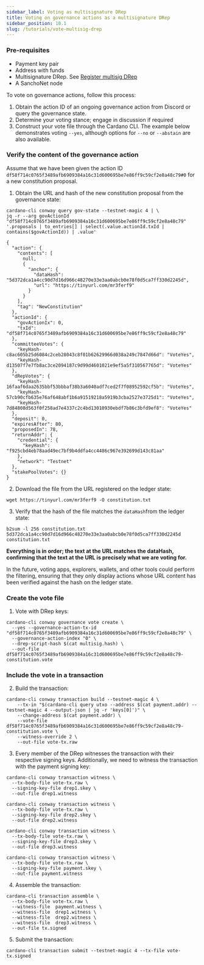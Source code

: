 ```yaml
---
sidebar_label: Voting as multisignature DRep
title: Voting on governance actions as a multisignature DRep
sidebar_position: 10.1
slug: /tutorials/vote-multisig-drep
---
```


### Pre-requisites

* Payment key pair
* Address with funds
* Multisignature DRep. See [Register multisig DRep](register-multisig-drep.mdx)
* A SanchoNet node

To vote on governance actions, follow this process:

1. Obtain the action ID of an ongoing governance action from Discord or query the governance state.
2. Determine your voting stance; engage in discussion if required
3. Construct your vote file through the Cardano CLI. The example below demonstrates voting `--yes`, although options for `--no` or `--abstain` are also available.

### Verify the content of the governance action

Assume that we have been given the action ID `df58f714c0765f3489afb6909384a16c31d600695be7e86ff9c59cf2e8a48c79#0` for a new constitution proposal.

1. Obtain the URL and hash of the new constitution proposal from the governance state:

```
cardano-cli conway query gov-state --testnet-magic 4 | \
jq -r --arg govActionId "df58f714c0765f3489afb6909384a16c31d600695be7e86ff9c59cf2e8a48c79" '.proposals | to_entries[] | select(.value.actionId.txId | contains($govActionId)) | .value'
```
```
{
  "action": {
    "contents": [
      null,
      {
        "anchor": {
          "dataHash": "5d372dca1a4cc90d7d16d966c48270e33e3aa0abcb0e78f0d5ca7ff330d2245d",
          "url": "https://tinyurl.com/mr3ferf9"
        }
      }
    ],
    "tag": "NewConstitution"
  },
  "actionId": {
    "govActionIx": 0,
    "txId": "df58f714c0765f3489afb6909384a16c31d600695be7e86ff9c59cf2e8a48c79"
  },
  "committeeVotes": {
    "keyHash-c8ac605b25d6084c2ceb28043c8f01b62629966d038a249c7847d66d": "VoteYes",
    "keyHash-d13507f7e7fb8ac3ce2094187c9d99d4601021e9ef5a5f310567765d": "VoteYes"
  },
  "dRepVotes": {
    "keyHash-16faaf6daa2635bbf53bbbaf38b3a6040adf7ced2f7f08952592cf5b": "VoteYes",
    "keyHash-57cb90cfb635e76af648abf1b6a91519218a5919b3cba2527e3725d1": "VoteYes",
    "keyHash-7d84808d563f0f258ad7e4337c2c4bd13010930ebdf7b86c3bfd9ef8": "VoteYes"
  },
  "deposit": 0,
  "expiresAfter": 80,
  "proposedIn": 78,
  "returnAddr": {
    "credential": {
      "keyHash": "f925cbd4eb78aad49ec7bf9b4ddfa4cc4486c967e392699d143c81aa"
    },
    "network": "Testnet"
  },
  "stakePoolVotes": {}
}
```
2. Download the file from the URL registered on the ledger state:

````
wget https://tinyurl.com/mr3ferf9 -O constitution.txt
````

3. Verify that the hash of the file matches the `dataHash`from the ledger state:

````
b2sum -l 256 constitution.txt
5d372dca1a4cc90d7d16d966c48270e33e3aa0abcb0e78f0d5ca7ff330d2245d  constitution.txt
````

**Everything is in order; the text at the URL matches the dataHash, confirming that the text at the URL is precisely what we are voting for.**

In the future, voting apps, explorers, wallets, and other tools could perform the filtering, ensuring that they only display actions whose URL content has been verified against the hash on the ledger state.

### Create the vote file

1. Vote with DRep keys:

```
cardano-cli conway governance vote create \
  --yes --governance-action-tx-id "df58f714c0765f3489afb6909384a16c31d600695be7e86ff9c59cf2e8a48c79" \
  --governance-action-index "0" \
  --drep-script-hash $(cat multisig.hash) \
  --out-file df58f714c0765f3489afb6909384a16c31d600695be7e86ff9c59cf2e8a48c79-constitution.vote 
```

### Include the vote in a transaction

2. Build the transaction:

```shell
cardano-cli conway transaction build --testnet-magic 4 \
    --tx-in "$(cardano-cli query utxo --address $(cat payment.addr) --testnet-magic 4 --output-json | jq -r 'keys[0]')" \
    --change-address $(cat payment.addr) \
    --vote-file df58f714c0765f3489afb6909384a16c31d600695be7e86ff9c59cf2e8a48c79-constitution.vote \
    --witness-override 2 \
    --out-file vote-tx.raw
```
3. Every member of the DRep witnesses the transaction with their respective signing keys. Additionally, we need to witness the transaction with the 
payment signing key:

```shell
cardano-cli conway transaction witness \
  --tx-body-file vote-tx.raw \
  --signing-key-file drep1.skey \
  --out-file drep1.witness
```

```shell
cardano-cli conway transaction witness \
  --tx-body-file vote-tx.raw \
  --signing-key-file drep2.skey \
  --out-file drep2.witness
```
```shell
cardano-cli conway transaction witness \
  --tx-body-file vote-tx.raw \
  --signing-key-file drep3.skey \
  --out-file drep3.witness
```

```shell
cardano-cli conway transaction witness \
  --tx-body-file vote-tx.raw \
  --signing-key-file payment.skey \
  --out-file payment.witness
```

4. Assemble the transaction:

```shell
cardano-cli transaction assemble \
  --tx-body-file vote-tx.raw \
  --witness-file  payment.witness \
  --witness-file  drep1.witness \
  --witness-file  drep2.witness \
  --witness-file  drep3.witness \
  --out-file tx.signed
```

5. Submit the transaction:
```shell
cardano-cli transaction submit --testnet-magic 4 --tx-file vote-tx.signed
```

